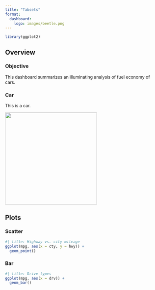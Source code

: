 ```yaml
---
title: "Tabsets"
format: 
  dashboard:
    logo: images/beetle.png
---
```


```r
library(ggplot2)
```

## Overview {.tabset}

### Objective

This dashboard summarizes an illuminating analysis of fuel economy of cars.

### Car

This is a car.

![](images/car.png){fig-alt="Illustration of a teal color car." width="299"}

## Plots {.tabset}

### Scatter

```r
#| title: Highway vs. city mileage
ggplot(mpg, aes(x = cty, y = hwy)) +
  geom_point()
```

### Bar

```r
#| title: Drive types
ggplot(mpg, aes(x = drv)) +
  geom_bar()
```
